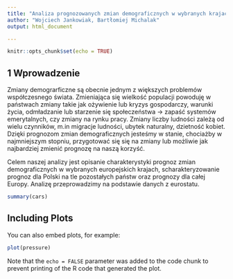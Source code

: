 ```yaml
---
title: "Analiza prognozowanych zmian demograficznych w wybranych krajach Europy w latach 2020-2100"
author: "Wojciech Jankowiak, Bartłomiej Michalak"
output: html_document

---
```


```r
knitr::opts_chunk$set(echo = TRUE)
```

## 1 Wprowadzenie

Zmiany demograrficzne są obecnie jednym z większych problemów współczesnego świata.
Zmieniająca się wielkość populacji powoduję w państwach zmiany takie jak ożywienie 
lub kryzys gospodarczy, warunki życia, odmładzanie lub starzenie się społeczeństwa -> zapaść
systemów emerytalnych, czy zmiany na rynku pracy. 
Zmiany liczby ludności zależą od wielu czynników, m.in migracje ludności, ubytek naturalny,
dzietność kobiet. Dzięki prognozom zmian demograficznych jesteśmy w stanie, chociażby 
w najmniejszym stopniu, przygotować się się na zmiany lub możliwie jak najbardziej zmienić 
prognozę na naszą korzyść.

Celem naszej analizy jest opisanie charakterystyki prognoz zmian demograficznych w wybranych
europejskich krajach, scharakteryzowanie prognoz dla Polski na tle pozostałych państw oraz
prognozy dla całej Europy. Analizę przeprowadzimy na podstawie danych z eurostatu.


```r
summary(cars)
```

## Including Plots

You can also embed plots, for example:

```r
plot(pressure)
```

Note that the `echo = FALSE` parameter was added to the code chunk to prevent printing of the R code that generated the plot.



